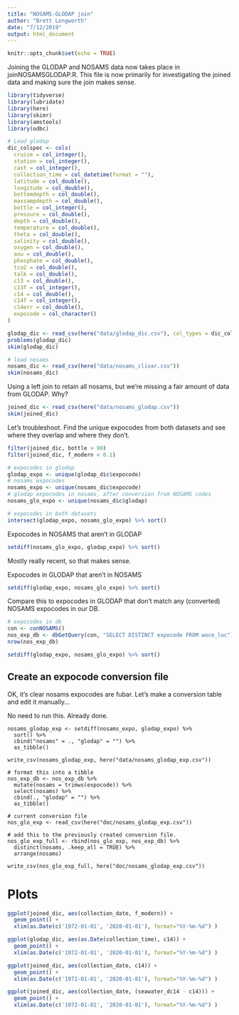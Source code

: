 ```yaml
---
title: "NOSAMS-GLODAP join"
author: "Brett Longworth"
date: "7/12/2019"
output: html_document
---
```


```r
knitr::opts_chunk$set(echo = TRUE)
```

Joining the GLODAP and NOSAMS data now takes place in joinNOSAMSGLODAP.R. This file is now primarily for investigating the joined data and making sure the join makes sense.


```r
library(tidyverse)
library(lubridate)
library(here)
library(skimr)
library(amstools)
library(odbc)
```


```r
# Load glodap
dic_colspec <- cols(
  cruise = col_integer(),
  station = col_integer(),
  cast = col_integer(),
  collection_time = col_datetime(format = ""),
  latitude = col_double(),
  longitude = col_double(),
  bottomdepth = col_double(),
  maxsampdepth = col_double(),
  bottle = col_integer(),
  pressure = col_double(),
  depth = col_double(),
  temperature = col_double(),
  theta = col_double(),
  salinity = col_double(),
  oxygen = col_double(),
  aou = col_double(),
  phosphate = col_double(),
  tco2 = col_double(),
  talk = col_double(),
  c13 = col_double(),
  c13f = col_integer(),
  c14 = col_double(),
  c14f = col_integer(),
  c14err = col_double(),
  expocode = col_character()
)

glodap_dic <- read_csv(here("data/glodap_dic.csv"), col_types = dic_colspec, na = c("NA", "-9999") )
problems(glodap_dic)
skim(glodap_dic)
```
```r
# load nosams
nosams_dic <- read_csv(here("data/nosams_clivar.csv"))
skim(nosams_dic)
```

Using a left join to retain all nosams, but we're missing a fair amount of data from GLODAP. Why?

```r
joined_dic <- read_csv(here("data/nosams_glodap.csv"))
skim(joined_dic)
```

Let's troubleshoot. Find the unique expocodes from both datasets and see where they overlap and where they don't.

```r
filter(joined_dic, bottle > 90)
filter(joined_dic, f_modern < 0.1)
```

```r
# expocodes in glodap
glodap_expo <- unique(glodap_dic$expocode)
# nosams expocodes
nosams_expo <- unique(nosams_dic$expocode)
# glodap expocodes in nosams, after conversion from NOSAMS codes
nosams_glo_expo <- unique(nosams_dic$glodap)

# expocodes in both datasets
intersect(glodap_expo, nosams_glo_expo) %>% sort()
```

Expocodes in NOSAMS that aren't in GLODAP

```r
setdiff(nosams_glo_expo, glodap_expo) %>% sort()
```

Mostly really recent, so that makes sense.


Expocodes in GLODAP that aren't in NOSAMS 

```r
setdiff(glodap_expo, nosams_glo_expo) %>% sort()
```

Compare this to expocodes in GLODAP that don't match any (converted) NOSAMS expocodes in our DB.

```r
# expocodes in db
con <- conNOSAMS()
nos_exp_db <- dbGetQuery(con, "SELECT DISTINCT expocode FROM woce_loc")
nrow(nos_exp_db)

setdiff(glodap_expo, nosams_glo_expo) %>% sort()
```

## Create an expocode conversion file

OK, it's clear nosams expocodes are fubar. Let's make a conversion table and edit it manually...

No need to run this. Already done.

```{}
nosams_glodap_exp <- setdiff(nosams_expo, glodap_expo) %>% 
  sort() %>% 
  cbind("nosams" = ., "glodap" = "") %>% 
  as_tibble()

write_csv(nosams_glodap_exp, here("data/nosams_glodap_exp.csv"))
```

```{}
# format this into a tibble
nos_exp_db <- nos_exp_db %>%
  mutate(nosams = trimws(expocode)) %>%
  select(nosams) %>%
  cbind(., "glodap" = "") %>% 
  as_tibble()

# current conversion file
nos_glo_exp <- read_csv(here("doc/nosams_glodap_exp.csv"))

# add this to the previously created conversion file.
nos_glo_exp_full <- rbind(nos_glo_exp, nos_exp_db) %>% 
  distinct(nosams, .keep_all = TRUE) %>% 
  arrange(nosams)

write_csv(nos_glo_exp_full, here("doc/nosams_glodap_exp.csv"))
```

# Plots

```r
ggplot(joined_dic, aes(collection_date, f_modern)) +
  geom_point() +
  xlim(as.Date(c('1972-01-01', '2020-01-01'), format="%Y-%m-%d") )

ggplot(glodap_dic, aes(as.Date(collection_time), c14)) +
  geom_point() +
  xlim(as.Date(c('1972-01-01', '2020-01-01'), format="%Y-%m-%d") )

ggplot(joined_dic, aes(collection_date, c14)) +
  geom_point() +
  xlim(as.Date(c('1972-01-01', '2020-01-01'), format="%Y-%m-%d") )

ggplot(joined_dic, aes(collection_date, (seawater_dc14 - c14))) + 
  geom_point() +
  xlim(as.Date(c('1972-01-01', '2020-01-01'), format="%Y-%m-%d") )
```


